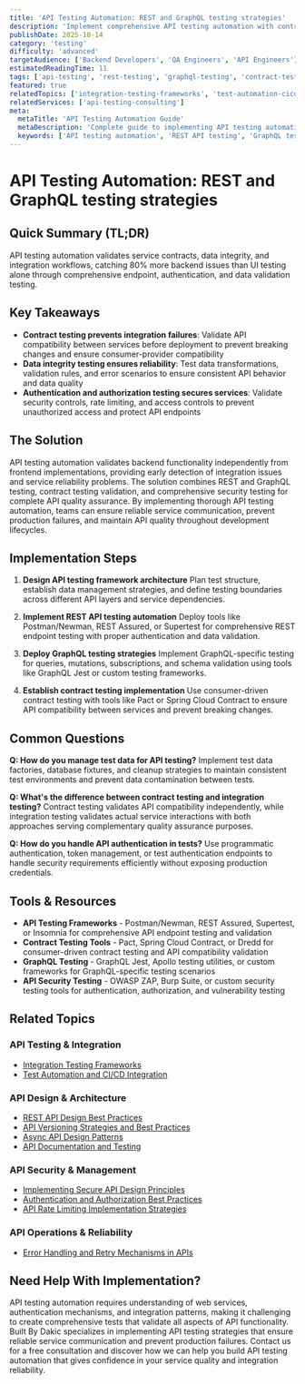 ```yaml
---
title: 'API Testing Automation: REST and GraphQL testing strategies'
description: 'Implement comprehensive API testing automation with contract testing, API validation, and integration testing for reliable service communication and API quality assurance.'
publishDate: 2025-10-14
category: 'testing'
difficulty: 'advanced'
targetAudience: ['Backend Developers', 'QA Engineers', 'API Engineers']
estimatedReadingTime: 11
tags: ['api-testing', 'rest-testing', 'graphql-testing', 'contract-testing']
featured: true
relatedTopics: ['integration-testing-frameworks', 'test-automation-cicd-integration', 'api-rate-limiting-implementation-strategies', 'implementing-secure-api-design-principles', 'api-versioning-strategies-and-best-practices', 'api-documentation-and-testing', 'rest-api-design-best-practices', 'authentication-and-authorization-best-practices', 'error-handling-and-retry-mechanisms-in-apis', 'async-api-design-patterns']
relatedServices: ['api-testing-consulting']
meta:
  metaTitle: 'API Testing Automation Guide'
  metaDescription: 'Complete guide to implementing API testing automation with REST, GraphQL, and contract testing strategies.'
  keywords: ['API testing automation', 'REST API testing', 'GraphQL testing', 'contract testing frameworks']
---
```


# API Testing Automation: REST and GraphQL testing strategies

## Quick Summary (TL;DR)

API testing automation validates service contracts, data integrity, and integration workflows, catching 80% more backend issues than UI testing alone through comprehensive endpoint, authentication, and data validation testing.

## Key Takeaways

- **Contract testing prevents integration failures**: Validate API compatibility between services before deployment to prevent breaking changes and ensure consumer-provider compatibility
- **Data integrity testing ensures reliability**: Test data transformations, validation rules, and error scenarios to ensure consistent API behavior and data quality
- **Authentication and authorization testing secures services**: Validate security controls, rate limiting, and access controls to prevent unauthorized access and protect API endpoints

## The Solution

API testing automation validates backend functionality independently from frontend implementations, providing early detection of integration issues and service reliability problems. The solution combines REST and GraphQL testing, contract testing validation, and comprehensive security testing for complete API quality assurance. By implementing thorough API testing automation, teams can ensure reliable service communication, prevent production failures, and maintain API quality throughout development lifecycles.

## Implementation Steps

1. **Design API testing framework architecture**
   Plan test structure, establish data management strategies, and define testing boundaries across different API layers and service dependencies.

2. **Implement REST API testing automation**
   Deploy tools like Postman/Newman, REST Assured, or Supertest for comprehensive REST endpoint testing with proper authentication and data validation.

3. **Deploy GraphQL testing strategies**
   Implement GraphQL-specific testing for queries, mutations, subscriptions, and schema validation using tools like GraphQL Jest or custom testing frameworks.

4. **Establish contract testing implementation**
   Use consumer-driven contract testing with tools like Pact or Spring Cloud Contract to ensure API compatibility between services and prevent breaking changes.

## Common Questions

**Q: How do you manage test data for API testing?**
Implement test data factories, database fixtures, and cleanup strategies to maintain consistent test environments and prevent data contamination between tests.

**Q: What's the difference between contract testing and integration testing?**
Contract testing validates API compatibility independently, while integration testing validates actual service interactions with both approaches serving complementary quality assurance purposes.

**Q: How do you handle API authentication in tests?**
Use programmatic authentication, token management, or test authentication endpoints to handle security requirements efficiently without exposing production credentials.

## Tools & Resources

- **API Testing Frameworks** - Postman/Newman, REST Assured, Supertest, or Insomnia for comprehensive API endpoint testing and validation
- **Contract Testing Tools** - Pact, Spring Cloud Contract, or Dredd for consumer-driven contract testing and API compatibility validation
- **GraphQL Testing** - GraphQL Jest, Apollo testing utilities, or custom frameworks for GraphQL-specific testing scenarios
- **API Security Testing** - OWASP ZAP, Burp Suite, or custom security testing tools for authentication, authorization, and vulnerability testing

## Related Topics

### API Testing & Integration
- [Integration Testing Frameworks](/topics/integration-testing-frameworks)
- [Test Automation and CI/CD Integration](/topics/test-automation-cicd-integration)

### API Design & Architecture
- [REST API Design Best Practices](/topics/rest-api-design-best-practices)
- [API Versioning Strategies and Best Practices](/topics/api-versioning-strategies-and-best-practices)
- [Async API Design Patterns](/topics/async-api-design-patterns)
- [API Documentation and Testing](/topics/api-documentation-and-testing)

### API Security & Management
- [Implementing Secure API Design Principles](/topics/implementing-secure-api-design-principles)
- [Authentication and Authorization Best Practices](/topics/authentication-and-authorization-best-practices)
- [API Rate Limiting Implementation Strategies](/topics/api-rate-limiting-implementation-strategies)

### API Operations & Reliability
- [Error Handling and Retry Mechanisms in APIs](/topics/error-handling-and-retry-mechanisms-in-apis)

## Need Help With Implementation?

API testing automation requires understanding of web services, authentication mechanisms, and integration patterns, making it challenging to create comprehensive tests that validate all aspects of API functionality. Built By Dakic specializes in implementing API testing strategies that ensure reliable service communication and prevent production failures. Contact us for a free consultation and discover how we can help you build API testing automation that gives confidence in your service quality and integration reliability.
